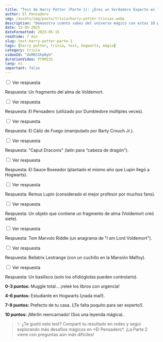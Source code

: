 ```yaml
---
title: "Test de Harry Potter (Parte 1): ¿Eres un Verdadero Experto en los Libros?"
author: El Pensadero
img: /assets/img/posts/trivia/harry-potter-trivias.webp
description: "Demuestra cuánto sabes del universo mágico con estas 10 preguntas difíciles. ¿Podrás reconocer todos los secretos de Hogwarts?"
date: 15-05-2025
dateFormatted: 2025-05-15
readtime: 7 min
slug: test-harry-potter-parte-1
tags: [harry potter, trivia, test, hogwarts, magia]
category: trivia
videoId: "doM6S1hpRyU"
durationVideo: PT8M23S
lang: es
important: false
---
```



<Article>

<Section title="🧠 ¿Qué contiene la cicatriz de Harry, además de la marca de Voldemort?">
  <input type="checkbox" id="pregunta1" class="hidden peer" />
  <label
    for="pregunta1"
    class="inline-block mt-2 bg-[#328952] hover:bg-[#928952] text-white px-4 py-2 rounded cursor-pointer transition-colors peer-checked:hidden"
  >
    Ver respuesta
  </label>
  <div class="max-h-0 overflow-hidden peer-checked:max-h-96 peer-checked:py-2 transition-all duration-300">
    <p><span class="font-semibold text-[#928952] text-2xl">Respuesta:</span> Un fragmento del alma de Voldemort.</p>
  </div>
</Section>

<Section title="🧠 ¿Qué objeto mágico permite ver recuerdos?">
  <input type="checkbox" id="pregunta2" class="hidden peer" />
  <label for="pregunta2" class="inline-block mt-2 bg-[#328952] hover:bg-[#928952] text-white px-4 py-2 rounded cursor-pointer transition-colors peer-checked:hidden">
    Ver respuesta
  </label>
  <div class="max-h-0 overflow-hidden peer-checked:max-h-96 peer-checked:py-2 transition-all duration-300">
    <p><span class="font-semibold text-[#928952] text-2xl">Respuesta:</span> El Pensadero (utilizado por Dumbledore múltiples veces).</p>
  </div>
</Section>

<Section title="🧠 ¿Qué objeto elige a los campeones del Torneo de los Tres Magos?">
  <input type="checkbox" id="pregunta3" class="hidden peer" />
  <label for="pregunta3" class="inline-block mt-2 bg-[#328952] hover:bg-[#928952] text-white px-4 py-2 rounded cursor-pointer transition-colors peer-checked:hidden">
    Ver respuesta
  </label>
  <div class="max-h-0 overflow-hidden peer-checked:max-h-96 peer-checked:py-2 transition-all duration-300">
    <p><span class="font-semibold text-[#928952] text-2xl">Respuesta:</span> El Cáliz de Fuego (manipulado por Barty Crouch Jr.).</p>
  </div>
</Section>

<Section title="🧠 ¿Cuál es la contraseña para entrar a la sala común de Gryffindor en primer año?">
  <input type="checkbox" id="pregunta4" class="hidden peer" />
  <label for="pregunta4" class="inline-block mt-2 bg-[#328952] hover:bg-[#928952] text-white px-4 py-2 rounded cursor-pointer transition-colors peer-checked:hidden">
    Ver respuesta
  </label>
  <div class="max-h-0 overflow-hidden peer-checked:max-h-96 peer-checked:py-2 transition-all duration-300">
    <p><span class="font-semibold text-[#928952] text-2xl">Respuesta:</span> "Caput Draconis" (latín para “cabeza de dragón”).</p>
  </div>
</Section>

<Section title="🧠 ¿Cómo se llama el árbol que ataca en los terrenos de Hogwarts?">
  <input type="checkbox" id="pregunta5" class="hidden peer" />
  <label for="pregunta5" class="inline-block mt-2 bg-[#328952] hover:bg-[#928952] text-white px-4 py-2 rounded cursor-pointer transition-colors peer-checked:hidden">
    Ver respuesta
  </label>
  <div class="max-h-0 overflow-hidden peer-checked:max-h-96 peer-checked:py-2 transition-all duration-300">
    <p><span class="font-semibold text-[#928952] text-2xl">Respuesta:</span> El Sauce Boxeador (plantado el mismo año que Lupin llegó a Hogwarts).</p>
  </div>
</Section>

<Section title="🧠 ¿Quién enseña Defensa Contra las Artes Oscuras en tercer año?">
  <input type="checkbox" id="pregunta6" class="hidden peer" />
  <label for="pregunta6" class="inline-block mt-2 bg-[#328952] hover:bg-[#928952] text-white px-4 py-2 rounded cursor-pointer transition-colors peer-checked:hidden">
    Ver respuesta
  </label>
  <div class="max-h-0 overflow-hidden peer-checked:max-h-96 peer-checked:py-2 transition-all duration-300">
    <p><span class="font-semibold text-[#928952] text-2xl">Respuesta:</span> Remus Lupin (considerado el mejor profesor por muchos fans).</p>
  </div>
</Section>

<Section title="🧠 ¿Qué es un Horrocrux?">
  <input type="checkbox" id="pregunta7" class="hidden peer" />
  <label for="pregunta7" class="inline-block mt-2 bg-[#328952] hover:bg-[#928952] text-white px-4 py-2 rounded cursor-pointer transition-colors peer-checked:hidden">
    Ver respuesta
  </label>
  <div class="max-h-0 overflow-hidden peer-checked:max-h-96 peer-checked:py-2 transition-all duration-300">
    <p><span class="font-semibold text-[#928952] text-2xl">Respuesta:</span> Un objeto que contiene un fragmento de alma (Voldemort creó siete).</p>
  </div>
</Section>

<Section title="🧠 ¿Cuál es el verdadero nombre de Voldemort?">
  <input type="checkbox" id="pregunta8" class="hidden peer" />
  <label for="pregunta8" class="inline-block mt-2 bg-[#328952] hover:bg-[#928952] text-white px-4 py-2 rounded cursor-pointer transition-colors peer-checked:hidden">
    Ver respuesta
  </label>
  <div class="max-h-0 overflow-hidden peer-checked:max-h-96 peer-checked:py-2 transition-all duration-300">
    <p><span class="font-semibold text-[#928952] text-2xl">Respuesta:</span> Tom Marvolo Riddle (un anagrama de "I am Lord Voldemort").</p>
  </div>
</Section>

<Section title="🧠 ¿Quién mata a Dobby?">
  <input type="checkbox" id="pregunta9" class="hidden peer" />
  <label for="pregunta9" class="inline-block mt-2 bg-[#328952] hover:bg-[#928952] text-white px-4 py-2 rounded cursor-pointer transition-colors peer-checked:hidden">
    Ver respuesta
  </label>
  <div class="max-h-0 overflow-hidden peer-checked:max-h-96 peer-checked:py-2 transition-all duration-300">
    <p><span class="font-semibold text-[#928952] text-2xl">Respuesta:</span> Bellatrix Lestrange (con un cuchillo en la Mansión Malfoy).</p>
  </div>
</Section>

<Section title="🧠 ¿Qué criatura protege la entrada a la Cámara de los Secretos?">
  <input type="checkbox" id="pregunta10" class="hidden peer" />
  <label for="pregunta10" class="inline-block mt-2 bg-[#328952] hover:bg-[#928952] text-white px-4 py-2 rounded cursor-pointer transition-colors peer-checked:hidden">
    Ver respuesta
  </label>
  <div class="max-h-0 overflow-hidden peer-checked:max-h-96 peer-checked:py-2 transition-all duration-300">
    <p><span class="font-semibold text-[#928952] text-2xl">Respuesta:</span> Un basilisco (solo los ofidióglotas pueden controlarlo).</p>
  </div>
</Section>

<Section title="📊 ¿Qué tan fanático eres?">
  <p><strong>0-3 puntos:</strong> Muggle total… ¡releé los libros con urgencia!</p>
  <p><strong>4-6 puntos:</strong> Estudiante en Hogwarts (¡nada mal!).</p>
  <p><strong>7-9 puntos:</strong> Prefecto de tu casa. (¡Te falta poquito para ser experto!).</p>
  <p><strong>10 puntos:</strong> ¡Merlín reencarnado! (Sos una leyenda mágica).</p>

  <blockquote class="mt-4">✨ ¿Te gustó este test? Compartí tu resultado en redes y seguí explorando más desafíos mágicos en *El Pensadero*. ¡La Parte 2 viene con preguntas aún más difíciles!</blockquote>
</Section>

</Article>
